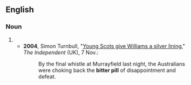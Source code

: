 ==English==

===Noun===
{{en-noun|sg=[[bitter]] [[pill]]}}

# {{alternative form of|bitter pill to swallow}}
#* '''2004''', Simon Turnbull, "[http://www.independent.co.uk/sport/rugby/rugby-union/young-scots-give-williams-a-silver-lining-532366.html Young Scots give Williams a silver lining]," ''The Independent'' (UK), 7 Nov.:  
#*: By the final whistle at Murrayfield last night, the Australians were choking back the '''bitter pill''' of disappointment and defeat.